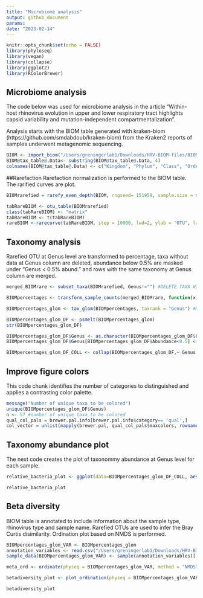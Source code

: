 ```yaml
---
title: "Microbiome analysis"
output: github_document
params: 
date: "2023-02-14"
---
```


```r
knitr::opts_chunk$set(echo = FALSE)
library(phyloseq)
library(vegan)
library(collapse)
library(ggplot2)
library(RColorBrewer)
```

## Microbiome analysis

The code below was used for microbiome analysis in the article "Within-host rhinovirus evolution in upper and lower respiratory tract highlights capsid variability and mutation-independent compartmentalization". 

Analysis starts with the BIOM table generated with kraken-biom (https://github.com/smdabdoub/kraken-biom) from the Kraken2 reports of samples underwent metagenomic sequencing. 

```r
BIOM <- import_biom("/Users/greningerlab1/Downloads/HRV-BIOM-files/BIOM.biom")
BIOM@tax_table@.Data<- substring(BIOM@tax_table@.Data, 4)
colnames(BIOM@tax_table@.Data) <- c("Kingdom", "Phylum", "Class", "Order", "Family", "Genus", "Species")
```

##Rarefaction
Rarefaction normalization is performed to the BIOM table. The rarified curves are plot.

```r
BIOMrarefied = rarefy_even_depth(BIOM, rngseed= 151959, sample.size = min(sample_sums(BIOM)), replace = F)

tabRareBIOM <- otu_table(BIOMrarefied)
class(tabRareBIOM) <- "matrix"
tabRareBIOM <- t(tabRareBIOM)
rareBIOM <-rarecurve(tabRareBIOM, step = 10000, lwd=2, ylab = "OTU", label = F)
```

## Taxonomy analysis
Rarefied OTU at Genus level are transformed to percentage, taxa without data at Genus column are deleted, abundance below 0.5% are masked under "Genus < 0.5% abund." and rows with the same taxonomy at Genus column are merged.

```r
merged_BIOMrare <- subset_taxa(BIOMrarefied, Genus!="") #DELETE TAXA WITHOUT DATA FROM THE GENUS COLUMN

BIOMpercentages <- transform_sample_counts(merged_BIOMrare, function(x) x*100/sum(x)) #PERCENTAGE OF OTUs

BIOMpercentages_glom <- tax_glom(BIOMpercentages, taxrank = "Genus") #MERGE SAME TAXONOMY NAME AT GENUS COLUMN

BIOMpercentages_glom_DF <- psmelt(BIOMpercentages_glom)
str(BIOMpercentages_glom_DF)

BIOMpercentages_glom_DF$Genus <- as.character(BIOMpercentages_glom_DF$Genus) 
BIOMpercentages_glom_DF$Genus[BIOMpercentages_glom_DF$Abundance<0.5] <- "Genus < 0.5% abund."

BIOMpercentages_glom_DF_COLL <- collap(BIOMpercentages_glom_DF,~ Genus + Sample, FUN = fsum) #MERGE TAXONOMY ABUNDANCE BELOW 0.5% AT GENUS COLUMN

```

## Improve figure colors
This code chunk identifies the number of categories to distinguished and applies a contrasting color palette.

```r

message("Number of unique taxa to be colored")
unique(BIOMpercentages_glom_DF$Genus)
n <- 57 #number of unique taxa to be colored
qual_col_pals = brewer.pal.info[brewer.pal.info$category== 'qual',]
col_vector = unlist(mapply(brewer.pal, qual_col_pals$maxcolors, rownames(qual_col_pals)))

```

## Taxonomy abundance plot
The next code creates the plot of taxonommy abundance at Genus level for each sample.

```r
relative_bacteria_plot <- ggplot(data=BIOMpercentages_glom_DF_COLL, aes(x=Sample, y=Abundance, fill=Genus)) + geom_bar(aes(), stat="identity",position = "stack") + scale_x_discrete(guide = guide_axis(angle = 90)) + theme_minimal() + scale_fill_manual(values = sample(col_vector, n))

relative_bacteria_plot
```


## Beta diversity
BIOM table is annotated to include information about the sample type, rhinovirus type and sample name. Rarefied OTUs are used to infer the Bray Curtis disimilarity. Ordination plot based on NMDS is performed.

```r

BIOMpercentages_glom_VAR <- BIOMpercentages_glom
annotation_variables <- read.csv("/Users/greningerlab1/Downloads/HRV-BIOM-files/annotation_variables.csv", row.names = 1)
sample_data(BIOMpercentages_glom_VAR) <- sample(annotation_variables)[,c("Type", "RV", "Label")] 

meta_ord <- ordinate(physeq = BIOMpercentages_glom_VAR, method = "NMDS", distance = "bray") 

betadiversity_plot <- plot_ordination(physeq = BIOMpercentages_glom_VAR, ordination = meta_ord, color = "Type", shape = "RV") + theme_bw() + theme(text=element_text(size = 12)) + geom_text (mapping = aes(label= Label), size = 3, hjust =1.2, vjust=-0.5) + geom_point(size=3) + stat_ellipse()

betadiversity_plot
```



